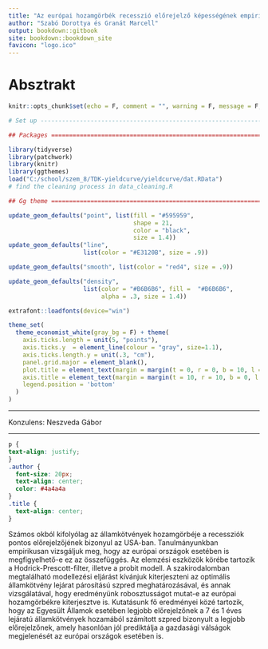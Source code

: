 ```yaml
---
title: "Az európai hozamgörbék recesszió előrejelző képességének empirikus vizsgálata"
author: "Szabó Dorottya és Granát Marcell"
output: bookdown::gitbook
site: bookdown::bookdown_site
favicon: "logo.ico"
---
```


# Absztrakt {#index}

```r
knitr::opts_chunk$set(echo = F, comment = "", warning = F, message = F, cache = T, dev = "svg", error = T, fig.align = 'center', fig.width = 7)
```

```r
# Set up --------------------------------------------------------------------------------

## Packages =============================================================================

library(tidyverse)
library(patchwork)
library(knitr)
library(ggthemes)
load("C:/school/szem_8/TDK-yieldcurve/yieldcurve/dat.RData") 
# find the cleaning process in data_cleaning.R

## Gg theme =============================================================================

update_geom_defaults("point", list(fill = "#595959", 
                                   shape = 21, 
                                   color = "black", 
                                   size = 1.4))
update_geom_defaults("line",
                     list(color = "#E3120B", size = .9))

update_geom_defaults("smooth", list(color = "red4", size = .9))

update_geom_defaults("density",
                     list(color = "#B6B6B6", fill =  "#B6B6B6",
                          alpha = .3, size = 1.4))

extrafont::loadfonts(device="win")

theme_set(
  theme_economist_white(gray_bg = F) + theme(
    axis.ticks.length = unit(5, "points"),
    axis.ticks.y  = element_line(colour = "gray", size=1.1),
    axis.ticks.length.y = unit(.3, "cm"),
    panel.grid.major = element_blank(),
    plot.title = element_text(margin = margin(t = 0, r = 0, b = 10, l = 0)),
    axis.title = element_text(margin = margin(t = 10, r = 10, b = 0, l = 0)),
    legend.position = 'bottom'
  )
)

```

***

Konzulens: Neszveda Gábor

***

```css
p {
text-align: justify;
}
.author {
  font-size: 20px;
  text-align: center;
  color: #4a4a4a
} 
.title {
  text-align: center;
}
```

Számos okból kifolyólag az államkötvények hozamgörbéje a recessziók pontos előrejelzőjének bizonyul az USA-ban. Tanulmányunkban empirikusan vizsgáljuk meg, hogy az európai országok esetében is megfigyelhető-e ez az összefüggés. Az elemzési eszközök körébe tartozik a Hodrick-Prescott-filter, illetve a probit modell. A szakirodalomban megtalálható modellezési eljárást kívánjuk kiterjeszteni az optimális államkötvény lejárat párosítású szpred meghatározásával, és annak vizsgálatával, hogy eredményünk robosztusságot mutat-e az európai hozamgörbékre kiterjesztve is.
Kutatásunk fő eredményei közé tartozik, hogy az Egyesült Államok esetében legjobb előrejelzőnek a 7 és 1 éves lejáratú államkötvények hozamából számított szpred bizonyult a legjobb előrejelzőnek, amely hasonlóan jól prediktálja a gazdasági válságok megjelenését az európai országok esetében is.